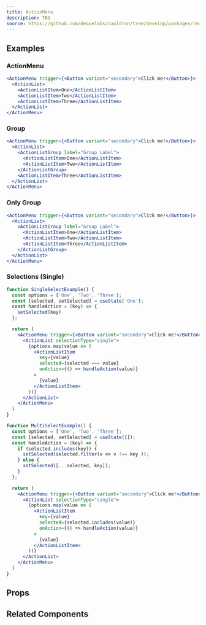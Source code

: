 ```yaml
---
title: ActionMenu
description: TBD
source: https://github.com/dequelabs/cauldron/tree/develop/packages/react/src/components/ActionMenu/ActionMenu.tsx
---
```



## Examples

### ActionMenu

```jsx example
<ActionMenu trigger={<Button variant="secondary">Click me!</Button>}>
  <ActionList>
    <ActionListItem>One</ActionListItem>
    <ActionListItem>Two</ActionListItem>
    <ActionListItem>Three</ActionListItem>
  </ActionList>
</ActionMenu>
```

### Group

```jsx example
<ActionMenu trigger={<Button variant="secondary">Click me!</Button>}>
  <ActionList>
    <ActionListGroup label="Group Label">
      <ActionListItem>One</ActionListItem>
      <ActionListItem>Two</ActionListItem>
    </ActionListGroup>
    <ActionListItem>Three</ActionListItem>
  </ActionList>
</ActionMenu>
```

### Only Group

```jsx example
<ActionMenu trigger={<Button variant="secondary">Click me!</Button>}>
  <ActionList>
    <ActionListGroup label="Group Label">
      <ActionListItem>One</ActionListItem>
      <ActionListItem>Two</ActionListItem>
      <ActionListItem>Three</ActionListItem>
    </ActionListGroup>
  </ActionList>
</ActionMenu>
```

### Selections (Single)

```jsx example
function SingleSelectExample() {
  const options = ['One', 'Two', 'Three'];
  const [selected, setSelected] = useState('One');
  const handleAction = (key) => {
    setSelected(key)
  };

  return (
    <ActionMenu trigger={<Button variant="secondary">Click me!</Button>}>
      <ActionList selectionType="single">
        {options.map(value => (
          <ActionListItem 
            key={value} 
            selected={selected === value}
            onAction={() => handleAction(value)}
          >
            {value}
          </ActionListItem>
        ))}
      </ActionList>
    </ActionMenu>
  )
}
```

```jsx example
function MultiSelectExample() {
  const options = ['One', 'Two', 'Three'];
  const [selected, setSelected] = useState([]);
  const handleAction = (key) => {
    if (selected.includes(key)) {
      setSelected(selected.filter(v => v !== key ));
    } else {
      setSelected([...selected, key]);
    }
  };

  return (
    <ActionMenu trigger={<Button variant="secondary">Click me!</Button>}>
      <ActionList selectionType="single">
        {options.map(value => (
          <ActionListItem 
            key={value} 
            selected={selected.includes(value)}
            onAction={() => handleAction(value)}
          >
            {value}
          </ActionListItem>
        ))}
      </ActionList>
    </ActionMenu>
  )
}
```
## Props

<ComponentProps
  children={true}
  props={[]}
/>

## Related Components



